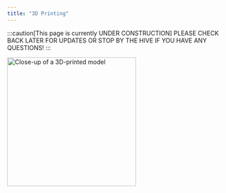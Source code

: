 ```yaml
---
title: "3D Printing"
---
```




:::caution[This page is currently UNDER CONSTRUCTION]
PLEASE CHECK BACK LATER FOR UPDATES OR STOP BY THE HIVE IF YOU HAVE ANY QUESTIONS!
:::


<Image class="border-2 border-slate-200 rounded-lg" src={printing} alt="Close-up of a 3D-printed model" width="300" />


